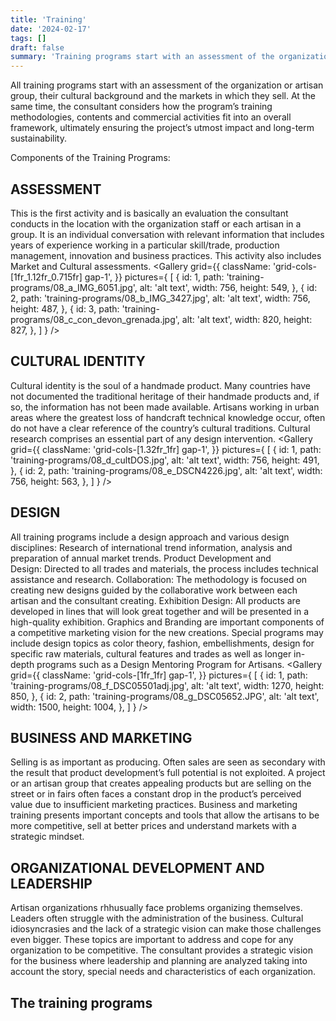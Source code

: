 ```yaml
---
title: 'Training'
date: '2024-02-17'
tags: []
draft: false
summary: 'Training programs start with an assessment of the organization or artisan group, their cultural background and the markets in which they sell. The consultant also considers how the program’s training methodologies, contents and commercial activities fit into an overall framework, ultimately ensuring the project’s utmost impact and long-term sustainability.'
---
```

<DivContainer>
All training programs start with an assessment of the organization or artisan group, their cultural background and the markets in which they sell. At the same time, the consultant considers how the program’s training methodologies, contents and commercial activities fit into an overall framework, ultimately ensuring the project’s utmost impact and long-term sustainability.  

Components of the Training Programs:

## ASSESSMENT

This is the first activity and is basically an evaluation the consultant conducts in the location with the organization staff or each artisan in a group. It is an individual conversation with relevant information that includes years of experience working in a particular skill/trade, production management, innovation and business practices. This activity also includes Market and Cultural assessments.
<Gallery
  grid={{
    className: 'grid-cols-[1fr_1.12fr_0.715fr] gap-1',
  }} 
  pictures={
    [
      {
        id: 1,
        path: 'training-programs/08_a_IMG_6051.jpg',
        alt: 'alt text',
        width: 756,
        height: 549,
      },
      {
        id: 2,
        path: 'training-programs/08_b_IMG_3427.jpg',
        alt: 'alt text',
        width: 756,
        height: 487,
      },
      {
        id: 3,
        path: 'training-programs/08_c_con_devon_grenada.jpg',
        alt: 'alt text',
        width: 820,
        height: 827,
      },
    ]
  }
/>

## CULTURAL IDENTITY

Cultural identity is the soul of a handmade product.  Many countries have not documented the traditional heritage of their handmade products and, if so, the information has not been made available. Artisans working in urban areas where the greatest loss of handcraft technical knowledge occur, often do not have a clear reference of the country’s cultural traditions. Cultural research comprises an essential part of any design intervention. 
<Gallery
  grid={{
    className: 'grid-cols-[1.32fr_1fr] gap-1',
  }} 
  pictures={
    [
      {
        id: 1,
        path: 'training-programs/08_d_cultDOS.jpg',
        alt: 'alt text',
        width: 756,
        height: 491,
      },
      {
        id: 2,
        path: 'training-programs/08_e_DSCN4226.jpg',
        alt: 'alt text',
        width: 756,
        height: 563,
      },
    ]
  }
/>

## DESIGN

All training programs include a design approach and various design disciplines: Research of international trend information, analysis and preparation of annual market trends. Product Development and Design: Directed to all trades and materials, the process includes technical assistance and research. Collaboration: The methodology is focused on creating new designs guided by the collaborative work between each artisan and the consultant creating. Exhibition Design: All products are developed in lines that will look great together and will be presented in a high-quality exhibition. Graphics and Branding are important components of a competitive marketing vision for the new creations. Special programs may include design topics as color theory, fashion, embellishments, design for specific raw materials, cultural features and trades as well as longer in-depth programs such as a Design Mentoring Program for Artisans.
<Gallery
  grid={{
    className: 'grid-cols-[1fr_1fr] gap-1',
  }} 
  pictures={
    [
      {
        id: 1,
        path: 'training-programs/08_f_DSC05501adj.jpg',
        alt: 'alt text',
        width: 1270,
        height: 850,
      },
      {
        id: 2,
        path: 'training-programs/08_g_DSC05652.JPG',
        alt: 'alt text',
        width: 1500,
        height: 1004,
      },
    ]
  }
/>

## BUSINESS AND MARKETING

Selling is as important as producing. Often sales are seen as secondary with the result that product development’s full potential is not exploited. A project or an artisan group that creates appealing products but are selling on the street or in fairs often faces a constant drop in the product’s perceived value due to insufficient marketing practices. Business and marketing training presents important concepts and tools that allow the artisans to be more competitive, sell at better prices and understand markets with a strategic mindset.

## ORGANIZATIONAL DEVELOPMENT AND LEADERSHIP

Artisan organizations rhhusually face problems organizing themselves. Leaders often struggle with the administration of the business. Cultural idiosyncrasies and the lack of a strategic vision can make those challenges even bigger. These topics are important to address and cope for any organization to be competitive. The consultant provides a strategic vision for the business where leadership and planning are analyzed taking into account the story, special needs and characteristics of each organization.

## The training programs

<div className="flex justify-around w-full text-center">
  <ReadMore
    href="/training/programs-artisans" 
    linkText="Programs for Artisans"
  />
  <ReadMore
    href="/training/programs-organizations" 
    linkText="Programs for Organizations and Companies"
  />
  <ReadMore
    href="/training/women-empowerment" 
    linkText="Women Economic Empowerment Programs"
  />
</div>
</DivContainer>